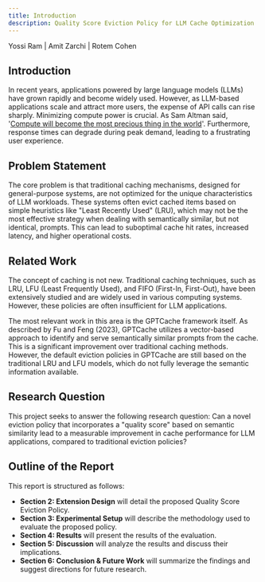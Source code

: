 ```yaml
---
title: Introduction
description: Quality Score Eviction Policy for LLM Cache Optimization
---
```


Yossi Ram | Amit Zarchi | Rotem Cohen

## Introduction

In recent years, applications powered by large language models (LLMs) have grown rapidly and become widely used. However, as LLM-based applications scale and attract more users, the expense of API calls can rise sharply. Minimizing compute power is crucial. As Sam Altman said, '[Compute will become the most precious thing in the world](https://www.youtube.com/watch?v=r2UmOBrrRK8)'. Furthermore, response times can degrade during peak demand, leading to a frustrating user experience.

## Problem Statement

The core problem is that traditional caching mechanisms, designed for general-purpose systems, are not optimized for the unique characteristics of LLM workloads. These systems often evict cached items based on simple heuristics like "Least Recently Used" (LRU), which may not be the most effective strategy when dealing with semantically similar, but not identical, prompts. This can lead to suboptimal cache hit rates, increased latency, and higher operational costs.

## Related Work

The concept of caching is not new. Traditional caching techniques, such as LRU, LFU (Least Frequently Used), and FIFO (First-In, First-Out), have been extensively studied and are widely used in various computing systems. However, these policies are often insufficient for LLM applications.

The most relevant work in this area is the GPTCache framework itself. As described by Fu and Feng (2023), GPTCache utilizes a vector-based approach to identify and serve semantically similar prompts from the cache. This is a significant improvement over traditional caching methods. However, the default eviction policies in GPTCache are still based on the traditional LRU and LFU models, which do not fully leverage the semantic information available.

## Research Question

This project seeks to answer the following research question: Can a novel eviction policy that incorporates a "quality score" based on semantic similarity lead to a measurable improvement in cache performance for LLM applications, compared to traditional eviction policies?

## Outline of the Report

This report is structured as follows:
*   **Section 2: Extension Design** will detail the proposed Quality Score Eviction Policy.
*   **Section 3: Experimental Setup** will describe the methodology used to evaluate the proposed policy.
*   **Section 4: Results** will present the results of the evaluation.
*   **Section 5: Discussion** will analyze the results and discuss their implications.
*   **Section 6: Conclusion & Future Work** will summarize the findings and suggest directions for future research.
